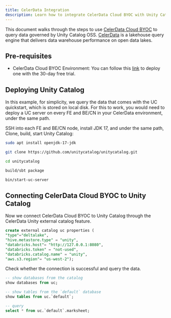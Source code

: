 ```yaml
---
title: CelerData Integration
description: Learn how to integrate CelerData Cloud BYOC with Unity Catalog to query data using CelerData's high-performance lakehouse query engine while maintaining unified governance and access control through Unity Catalog
---
```


This document walks through the steps to use [CelerData Cloud BYOC](https://cloud.celerdata.com) to query data
governed by Unity Catalog OSS. [CelerData](https://celerdata.com) is a lakehouse query engine that delivers data
warehouse performance on open data lakes.

## Pre-requisites

- CelerData Cloud BYOC Environment: You can follow this [link](https://cloud.celerdata.com) to deploy one with the 30-day free trial.

## Deploying Unity Catalog

In this example, for simplicity, we query the data that comes with the  UC quickstart, which is stored on local disk.
For this to work, you would need to deploy a UC server on every FE and BE/CN in your CelerData environment, under the
same path.

SSH into each FE and BE/CN node, install JDK 17, and under the same path, Clone, build, start Unity Catalog:

```sh
sudo apt install openjdk-17-jdk

git clone https://github.com/unitycatalog/unitycatalog.git

cd unitycatalog

build/sbt package

bin/start-uc-server
```

## Connecting CelerData Cloud BYOC to Unity Catalog

Now we connect CelerData Cloud BYOC to Unity Catalog through the CelerData Unity external catalog feature.

```SQL
create external catalog uc properties (
"type"="deltalake",
"hive.metastore.type" = "unity",
"databricks.host"= "http://127.0.0.1:8080",
"databricks.token" = "not-used",
"databricks.catalog.name" = "unity",
"aws.s3.region"= "us-west-2");
```

Check whether the connection is successful and query the data.

```SQL
-- show databases from the catalog
show databases from uc;

-- show tables from the `default` database
show tables from uc.`default`;

-- query
select * from uc.`default`.marksheet;
```
